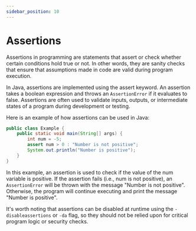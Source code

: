 ```yaml
---
sidebar_position: 10
---
```



# Assertions

Assertions in programming are statements that assert or check whether certain
conditions hold true or not. In other words, they are sanity checks that ensure
that assumptions made in code are valid during program execution.

In Java, assertions are implemented using the assert keyword. An assertion takes
a boolean expression and throws an `AssertionError` if it evaluates to false.
Assertions are often used to validate inputs, outputs, or intermediate states of
a program during development or testing.

Here is an example of how assertions can be used in Java:

```java
public class Example {
    public static void main(String[] args) {
        int num = -5;
        assert num > 0 : "Number is not positive";
        System.out.println("Number is positive");
    }
}
```

In this example, an assertion is used to check if the value of the num variable
is positive. If the assertion fails (i.e., num is not positive), an
`AssertionError` will be thrown with the message "Number is not positive".
Otherwise, the program will continue executing and print the message
"Number is positive".

It's worth noting that assertions can be disabled at runtime using the
`-disableassertions` or `-da` flag, so they should not be relied upon for
critical program logic or security checks.
